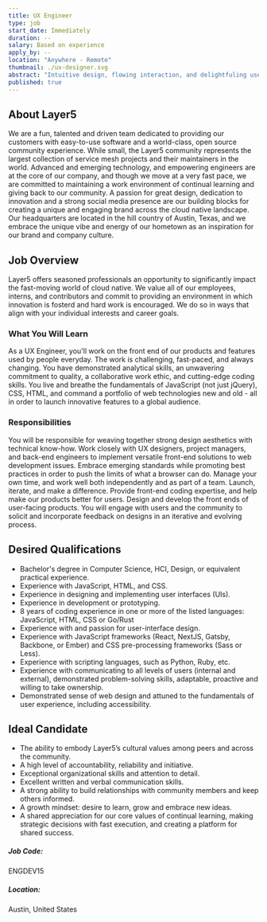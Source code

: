 ```yaml
---
title: UX Engineer
type: job
start_date: Immediately
duration: --
salary: Based on experience
apply_by: --
location: "Anywhere - Remote"
thumbnail: ./ux-designer.svg
abstract: "Intuitive design, flowing interaction, and delightfuling users are core components of the Layer5 user experience."
published: true
---
```




<CareerWrapper>
    <div className="body-sections">
        <h2 className="body-headers">About Layer5</h2>
        <p>
            We are a fun, talented and driven team dedicated to providing our customers with easy-to-use software and a world-class,
            open source community experience. While small, the Layer5 community represents the largest collection of service mesh
            projects and their maintainers in the world. Advanced and emerging technology, and empowering engineers are at the core
            of our company, and though we move at a very fast pace, we are committed to maintaining a work environment of continual
            learning and giving back to our community. A passion for great design, dedication to innovation and a strong social media
            presence are our building blocks for creating a unique and engaging brand across the cloud native landscape. Our headquarters
            are located in the hill country of Austin, Texas, and we embrace the unique vibe and energy of our hometown as an inspiration
            for our brand and company culture.
        </p>
    </div>
    <div className="body-sections">
        <h2 className="body-headers">Job Overview</h2>
        <p>
            Layer5 offers seasoned professionals an opportunity to significantly impact the fast-moving world of cloud native. We value all
            of our employees, interns, and contributors and commit to providing an environment in which innovation is fosterd and hard work
            is encouraged. We do so in ways that align with your individual interests and career goals.
        </p>
        <h3>What You Will Learn</h3>
        <p>
            As a UX Engineer, you'll work on the front end of our products and features used by people everyday. 
            The work is challenging, fast-paced, and always changing. You have demonstrated analytical skills, 
            an unwavering commitment to quality, a collaborative work ethic, and cutting-edge coding skills. 
            You live and breathe the fundamentals of JavaScript (not just jQuery), CSS, HTML, and command a portfolio of 
            web technologies new and old - all in order to launch innovative features to a global audience.
        </p>
        <h3>Responsibilities</h3>
        <p>
            You will be responsible for weaving together strong design aesthetics with technical know-how. Work closely with UX designers,
            project managers, and back-end engineers to implement versatile front-end solutions to web development issues. Embrace emerging
            standards while promoting best practices in order to push the limits of what a browser can do. Manage your own time, and work
            well both independently and as part of a team. Launch, iterate, and make a difference. Provide front-end coding expertise, and
            help make our products better for users. Design and develop the front ends of user-facing products. You will engage with users
            and the community to solicit and incorporate feedback on designs in an iterative and evolving process.
        </p>
    </div>
    <div className="qualification-section body-sections">
        <Col xs={12} lg={6} className="qualification-col">
            <h2 className="body-headers">Desired Qualifications</h2>
            <ul>
                <li>Bachelor's degree in Computer Science, HCI, Design, or equivalent practical experience.</li>
                <li>Experience with JavaScript, HTML, and CSS.</li>
                <li>Experience in designing and implementing user interfaces (UIs).</li>
                <li>Experience in development or prototyping.</li>
                <li>8 years of coding experience in one or more of the listed languages: JavaScript, HTML, CSS or Go/Rust</li>
                <li>Experience with and passion for user-interface design.</li>
                <li>Experience with JavaScript frameworks (React, NextJS, Gatsby, Backbone, or Ember) and CSS pre-processing frameworks (Sass or Less).</li>
                <li>Experience with scripting languages, such as Python, Ruby, etc.</li>
                <li>Experience with communicating to all levels of users (internal and external), demonstrated problem-solving skills, adaptable, proactive and willing to take ownership.</li>
                <li>Demonstrated sense of web design and attuned to the fundamentals of user experience, including accessibility.</li>
            </ul>
        </Col>
        <Col xs={12} lg={6} className="qualification-col">
            <h2 className="body-headers">Ideal Candidate</h2>
            <ul>
                <li>The ability to embody Layer5’s cultural values among peers and across the community.</li>
                <li>A high level of accountability, reliability and initiative.</li>
                <li>Exceptional organizational skills and attention to detail.</li>
                <li>Excellent written and verbal communication skills.</li>
                <li>A strong ability to build relationships with community members and keep others informed.</li>
                <li>A growth mindset: desire to learn, grow and embrace new ideas.</li>
                <li>A shared appreciation for our core values of continual learning, making strategic decisions with fast execution, and creating a platform for shared success.</li>
            </ul>
        </Col>
    </div>
    <div className="job-details-footer">
        <span>
            <h5>Job Code:</h5>
            <p>ENGDEV15</p>
        </span>
        <span>
            <h5>Location:</h5>
            <p>Austin, United States</p>
        </span>
    </div>
    <PositionApply />
</CareerWrapper>